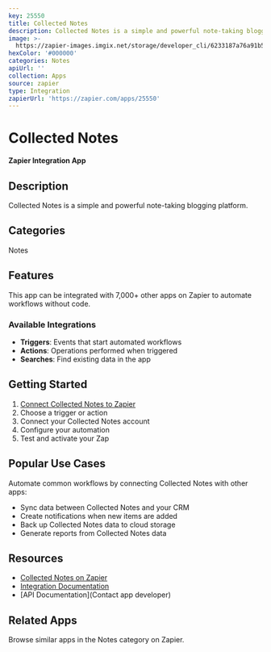 ```yaml
---
key: 25550
title: Collected Notes
description: Collected Notes is a simple and powerful note-taking blogging platform.
image: >-
  https://zapier-images.imgix.net/storage/developer_cli/6233187a76a91b547ce5fe9fbc3289c1.png?auto=format%2Ccompress&ixlib=python-3.0.0&q=50
hexColor: '#000000'
categories: Notes
apiUrl: ''
collection: Apps
source: zapier
type: Integration
zapierUrl: 'https://zapier.com/apps/25550'
---
```

# Collected Notes

**Zapier Integration App**

## Description

Collected Notes is a simple and powerful note-taking blogging platform.

## Categories

Notes

## Features

This app can be integrated with 7,000+ other apps on Zapier to automate workflows without code.

### Available Integrations

- **Triggers**: Events that start automated workflows
- **Actions**: Operations performed when triggered
- **Searches**: Find existing data in the app

## Getting Started

1. [Connect Collected Notes to Zapier](https://zapier.com/apps/25550)
2. Choose a trigger or action
3. Connect your Collected Notes account
4. Configure your automation
5. Test and activate your Zap

## Popular Use Cases

Automate common workflows by connecting Collected Notes with other apps:

- Sync data between Collected Notes and your CRM
- Create notifications when new items are added
- Back up Collected Notes data to cloud storage
- Generate reports from Collected Notes data

## Resources

- [Collected Notes on Zapier](https://zapier.com/apps/25550)
- [Integration Documentation](https://zapier.com/apps/25550/integrations)
- [API Documentation](Contact app developer)

## Related Apps

Browse similar apps in the Notes category on Zapier.
